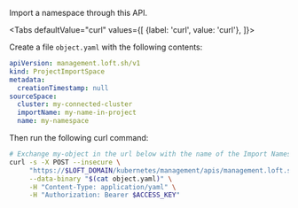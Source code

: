 

Import a namespace through this API.

<Tabs
    defaultValue="curl"
    values={[
      {label: 'curl', value: 'curl'},
    ]}>
  <TabItem value="curl">


Create a file `object.yaml` with the following contents:
```yaml
apiVersion: management.loft.sh/v1
kind: ProjectImportSpace
metadata:
  creationTimestamp: null
sourceSpace:
  cluster: my-connected-cluster
  importName: my-name-in-project
  name: my-namespace

```

Then run the following curl command:
```bash
# Exchange my-object in the url below with the name of the Import Namespace
curl -s -X POST --insecure \
     "https://$LOFT_DOMAIN/kubernetes/management/apis/management.loft.sh/v1/projects/my-object/importspace" \
     --data-binary "$(cat object.yaml)" \
     -H "Content-Type: application/yaml" \
     -H "Authorization: Bearer $ACCESS_KEY"
```


  </TabItem>
</Tabs>
